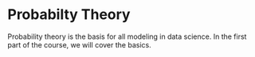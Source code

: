# Probabilty Theory 

Probability theory is the basis for all modeling in data science. In the first part of the course, we will cover the basics. 